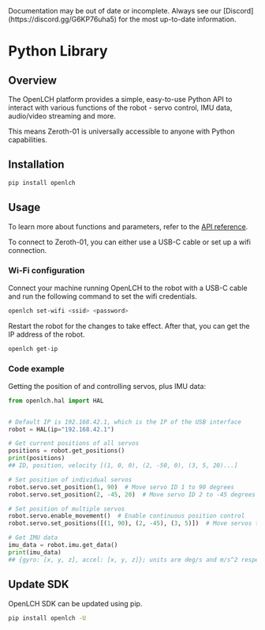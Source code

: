 
<Callout type="warning" emoji="⚠️">
Documentation may be out of date or incomplete. Always see our [Discord](https://discord.gg/G6KP76uha5) for the most up-to-date information.
</Callout>

# Python Library

## Overview
The OpenLCH platform provides a simple, easy-to-use Python API to interact with various functions of the robot - servo control, IMU data, audio/video streaming and more.

This means Zeroth-01 is universally accessible to anyone with Python capabilities.

## Installation

```bash
pip install openlch
```

## Usage
To learn more about functions and parameters, refer to the [API reference](https://docs.zeroth.bot/python/openlch/hal.html).

To connect to Zeroth-01, you can either use a USB-C cable or set up a wifi connection. 

### Wi-Fi configuration
Connect your machine running OpenLCH to the robot with a USB-C cable and run the following command to set the wifi credentials.

```bash
openlch set-wifi <ssid> <password>
```

Restart the robot for the changes to take effect. After that, you can get the IP address of the robot.

```bash
openlch get-ip
```

### Code example

Getting the position of and controlling servos, plus IMU data:
```python
from openlch.hal import HAL


# Default IP is 192.168.42.1, which is the IP of the USB interface
robot = HAL(ip="192.168.42.1")

# Get current positions of all servos
positions = robot.get_positions()
print(positions)
## ID, position, velocity [(1, 0, 0), (2, -50, 0), (3, 5, 20)...]

# Set position of individual servos
robot.servo.set_position(1, 90)  # Move servo ID 1 to 90 degrees
robot.servo.set_position(2, -45, 20)  # Move servo ID 2 to -45 degrees at speed 20 deg/s

# Set position of multiple servos
robot.servo.enable_movement()  # Enable continuous position control
robot.servo.set_positions([(1, 90), (2, -45), (3, 5)])  # Move servos to specified positions

# Get IMU data
imu_data = robot.imu.get_data()
print(imu_data)
## {gyro: [x, y, z], accel: [x, y, z]}; units are deg/s and m/s^2 respectively
```

## Update SDK
OpenLCH SDK can be updated using pip.

```bash
pip install openlch -U
```
